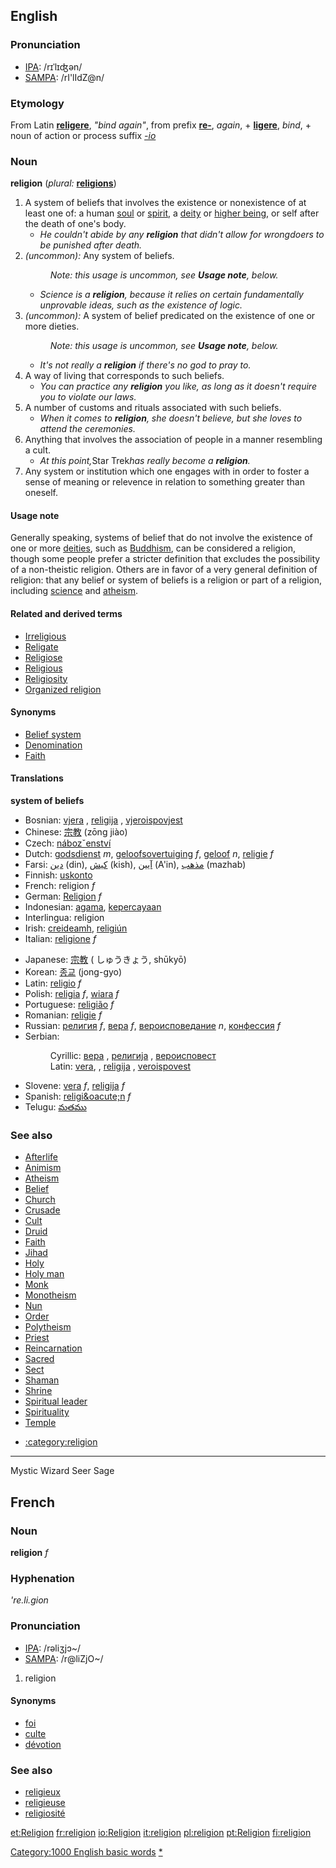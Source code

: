 ==English==

{{rank|ourselves|pale|happiness|914|religion|dress|degree|spoken}}

===Pronunciation===
*[[w:IPA|IPA]]: /rɪˈlɪʤən/
*[[w:SAMPA|SAMPA]]: /rI'lIdZ@n/

===Etymology===
From Latin '''[[religere]]''', ''"bind again"'', from prefix '''[[re-]]''', ''again'', + '''[[ligere]]''', ''bind'', + noun of action or process suffix ''[[-io]]''

===Noun===
'''religion''' (''plural:'' '''[[religions]]''')
# A system of beliefs that involves the existence or nonexistence of at least one of: a human [[soul]] or [[spirit]], a [[deity]] or [[higher being]], or self after the death of one's body.
#* ''He couldn't abide by any '''religion''' that didn't allow for wrongdoers to be punished after death.''
# ''(uncommon):'' Any system of beliefs.
#: ''Note: this usage is uncommon, see '''Usage note''', below.''
#* ''Science is a '''religion''', because it relies on certain fundamentally unprovable ideas, such as the existence of logic.''
# ''(uncommon):'' A system of belief predicated on the existence of one or more dieties.
#: ''Note: this usage is uncommon, see '''Usage note''', below.''
#* ''It's not really a '''religion''' if there's no god to pray to.''
# A way of living that corresponds to such beliefs.
#* ''You can practice any '''religion''' you like, as long as it doesn't require you to violate our laws.''
# A number of customs and rituals associated with such beliefs.
#* ''When it comes to '''religion''', she doesn't believe, but she loves to attend the ceremonies.''
# Anything that involves the association of people in a manner resembling a cult.
#* ''At this point, ''Star Trek'' has really become a '''religion'''.''
# Any system or institution which one engages with in order to foster a sense of meaning or relevence in relation to something greater than oneself.


==== Usage note ====
Generally speaking, systems of belief that do not involve the existence of one or more [[deities]], such as [[Buddhism]], can be considered a religion, though some people prefer a stricter definition that excludes the possibility of a non-theistic religion.  Others are in favor of a very general definition of religion: that any belief or system of beliefs is a religion or part of a religion, including [[science]] and [[atheism]].

{{sectstub}}

====Related and derived terms====
*[[Irreligious]]
*[[Religate]]
*[[Religiose]]
*[[Religious]]
*[[Religiosity]]
*[[Organized religion]]

====Synonyms====
*[[Belief system]]
*[[Denomination]]
*[[Faith]]

====Translations====

'''system of beliefs'''
{{top}}
*Bosnian: [[vjera]] {{f}}, [[religija#Bosnian|religija]] {{f}}, [[vjeroispovjest]] {{n}}
*Chinese: [[宗教]] (zōng jiào)
*Czech: [[nábozˇenství]]
*Dutch: [[godsdienst]] ''m'', [[geloofsovertuiging]] ''f'', [[geloof]] ''n'', [[religie]] ''f''
*Farsi: [[دین]] (din), [[كیش]] (kish), [[آیین]] (A'in), [[مذهب]] (mazhab)
*Finnish: [[uskonto]]
*French: religion ''f''
*German: [[Religion]] ''f''
*Indonesian: [[agama]], [[percaya|kepercayaan]]
*Interlingua: religion
*Irish: [[creideamh]], [[religiún]]
*Italian: [[religione]] ''f''
{{mid}}
*Japanese: [[宗教]] ( しゅうきょう, shūkyō)
*Korean: [[종교]] (jong-gyo)
*Latin: [[religio]] ''f''
*Polish: [[religia]] ''f'', [[wiara]] ''f''
*Portuguese: [[religião]] ''f''
*Romanian: [[religie]] ''f''
*Russian: [[религия]] ''f'', [[вера]] ''f'', [[вероисповедание]] ''n'',  [[конфессия]] ''f''
*Serbian:
*:Cyrillic: [[вера#Serbian|вера]] {{f}}, [[религија]] {{f}}, [[вероисповест]] {{n}}
*:Latin: [[vera#Serbian|vera]], {{f}}, [[religija#Serbian|religija]] {{f}}, [[veroispovest]] {{f}}
*Slovene: [[vera]] ''f'', [[religija]] ''f''
*Spanish: [[religi&oacute;n]] ''f''
*Telugu: [[మతము]]
{{bottom}}

=== See also ===
<!-- Let's only use terms that aren't specific to a particular religion or category of religions (except such general categories as "organized religions").  Priest, monk, or nun are applied to many different religions. -->
*[[Afterlife]]
*[[Animism]]
*[[Atheism]]
*[[Belief]]
*[[Church]]
*[[Crusade]]
*[[Cult]]
*[[Druid]]
*[[Faith]]
*[[Jihad]]
*[[Holy]]
*[[Holy man]]
*[[Monk]]
*[[Monotheism]]
*[[Nun]]
*[[Order]]
*[[Polytheism]]
*[[Priest]]
*[[Reincarnation]]
*[[Sacred]]
*[[Sect]]
*[[Shaman]]
*[[Shrine]]
*[[Spiritual leader]]
*[[Spirituality]]
*[[Temple]]

*[[:category:religion]]

----
Mystic
Wizard
Seer
Sage

==French==
===Noun===
'''religion''' ''f''

===Hyphenation===
'''re.li.gion''

===Pronunciation===
*[[w:IPA|IPA]]: /rəliʒjɔ~/
*[[w:SAMPA|SAMPA]]: /r@liZjO~/

# religion

====Synonyms====
*[[foi]]
*[[culte]]
*[[dévotion]]

===See also===
*[[religieux]]
*[[religieuse]]
*[[religiosité]]

[[Category:1000 English basic words]]
[[Category:Religion|*]]

[[et:Religion]]
[[fr:religion]]
[[io:Religion]]
[[it:religion]]
[[pl:religion]]
[[pt:Religion]]
[[fi:religion]]